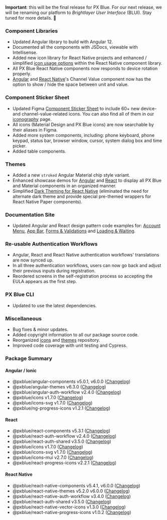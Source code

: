 **Important**: this will be the final release for PX Blue. For our next release, we will be renaming our platform to _Brightlayer User Interface_ (BLUI). Stay tuned for more details. 🤗

### Component Libraries

-   Updated Angular library to build with Angular 12.
-   Documented all the components with JSDocs, viewable with Intellisense.
-   Added new icon library for React Native projects and enhanced / simplified [icon usage options](https://pxblue-components.github.io/react-native/?path=/info/components-documentation--icon-wrapper) within the React Native component library.
-   All PX Blue React Native components now responds to device rotation properly.
-   [Angular](https://pxblue-components.github.io/angular/?path=/info/components-channel-value--readme) and [React Native](https://pxblue-components.github.io/react-native/?path=/info/components-documentation--channel-value)'s Channel Value component now has the option to show / hide the space between unit and value.

### Component Sticker Sheet

-   Updated Figma [Component Sticker Sheet](https://www.figma.com/community/file/1024360297793425107) to include 60+ new device- and channel-value-related icons. You can also find all of them in our [iconography](/style/iconography) page.
-   All icons (Material Design and PX Blue icons) are now searchable by their aliases in Figma.
-   Added more system components, including: phone keyboard, phone keypad, status bar, browser window, cursor, system dialog box and time picker.
-   Added table components.

### Themes

-   Added a new `stroked` Angular Material chip style variant.
-   Enhanced showcase demos for [Angular](https://github.com/pxblue/angular-showcase-demo/tree/master) and [React](https://github.com/pxblue/react-showcase-demo) to display all PX Blue and Material components in an organized manner.
-   Simplified [Dark Theming for React Native](https://github.com/pxblue/react-native-themes/tree/master#dark-theme) (eliminated the need for alternate dark theme and provide special pre-themed wrappers for React Native Paper components).

### Documentation Site

-   Updated Angular and React design pattern code examples for: [Account Menu](/patterns/account-menu), [App Bar](/patterns/appbar), [Forms & Validations](/patterns/forms) and [Loading & Waiting](/patterns/loading).

### Re-usable Authentication Workflows

-   Angular, React and React Native authentication workflows' translations are now synced up.
-   In all three authentication workflows, users can now go back and adjust their previous inputs during registration.
-   Reordered screens in the self-registration process so accepting the EULA appears as the first step.

### PX Blue CLI

-   Updated to use the latest dependencies.

### Miscellaneous

-   Bug fixes & minor updates.
-   Added copyright information to all our package source code.
-   Reorganized [icons](https://github.com/pxblue/icons) and [themes](https://github.com/pxblue/themes) repository.
-   Improved code coverage with unit testing and Cypress.

### Package Summary

#### Angular / Ionic

-   @pxblue/angular-components v5.0.1, v6.0.0 ([Changelog](https://github.com/pxblue/angular-component-library/releases))
-   @pxblue/angular-themes v6.3.0 ([Changelog](https://github.com/pxblue/angular-themes/releases))
-   @pxblue/angular-auth-workflow v2.4.0 ([Changelog](https://github.com/pxblue/angular-workflows/releases))
-   @pxblue/icons v1.7.0 ([Changelog](https://github.com/pxblue/icons/releases))
-   @pxblue/icons-svg v1.7.0 ([Changelog](https://github.com/pxblue/icons/releases))
-   @pxblue/ng-progress-icons v1.2.1 ([Changelog](https://github.com/pxblue/progress-icons/releases))

#### React

-   @pxblue/react-components v5.3.1 ([Changelog](https://github.com/pxblue/react-component-library/releases))
-   @pxblue/react-auth-workflow v2.4.0 ([Changelog](https://github.com/pxblue/react-workflows/releases))
-   @pxblue/react-auth-shared v3.5.0 ([Changelog](https://github.com/pxblue/react-auth-shared/releases))
-   @pxblue/icons v1.7.0 ([Changelog](https://github.com/pxblue/icons/releases))
-   @pxblue/icons-svg v1.7.0 ([Changelog](https://github.com/pxblue/icons/releases))
-   @pxblue/icons-mui v2.7.0 ([Changelog](https://github.com/pxblue/icons/releases))
-   @pxblue/react-progress-icons v2.2.1 ([Changelog](https://github.com/pxblue/progress-icons/releases))

#### React Native

-   @pxblue/react-native-components v5.4.1, v6.0.0 ([Changelog](https://github.com/pxblue/react-native-component-library/releases))
-   @pxblue/react-native-themes v5.2.0 v6.0.0 ([Changelog](https://github.com/pxblue/react-native-themes/releases))
-   @pxblue/react-native-auth-workflow v3.4.0 ([Changelog](https://github.com/pxblue/react-native-workflows/releases))
-   @pxblue/react-auth-shared v3.5.0 ([Changelog](https://github.com/pxblue/react-auth-shared/releases))
-   @pxblue/react-native-vector-icons v1.3.0 ([Changelog](https://github.com/pxblue/icons/releases))
-   @pxblue/react-native-progress-icons v1.0.2 ([Changelog](https://github.com/pxblue/progress-icons/releases))
